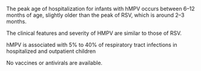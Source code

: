 The peak age of hospitalization for infants with hMPV occurs between 6–12 months of age, slightly older than the peak of RSV, which is around 2–3 months.

The clinical features and severity of HMPV are similar to those of RSV.

hMPV is associated with 5% to 40% of respiratory tract infections in hospitalized and outpatient children

No vaccines or antivirals are available.
